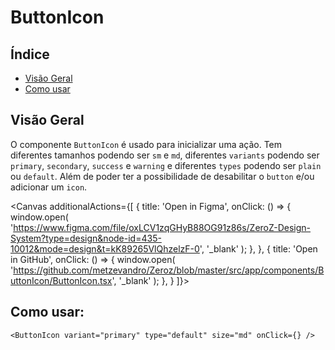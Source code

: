 
<Meta of={ButtonIcon} />

# ButtonIcon

## Índice

- [Visão Geral](#visão-geral)
- [Como usar](#como-usar)

## Visão Geral

O componente `ButtonIcon` é usado ​​para inicializar uma ação. Tem diferentes tamanhos podendo ser `sm` e `md`, diferentes `variants` podendo ser `primary`, `secondary`, `success` e `warning` e diferentes `types` podendo ser `plain` ou `default`. Além de poder ter a possibilidade de desabilitar o `button` e/ou adicionar um `icon`.

<Canvas additionalActions={[
    {
      title: 'Open in Figma', 
      onClick: () => {
        window.open(
          'https://www.figma.com/file/oxLCV1zqGHyB88OG91z86s/ZeroZ-Design-System?type=design&node-id=435-10012&mode=design&t=kK89265VlQhzelzF-0',
          '_blank'
        );
      },
    },
    {
      title: 'Open in GitHub',
      onClick: () => {
        window.open(
          'https://github.com/metzevandro/Zeroz/blob/master/src/app/components/ButtonIcon/ButtonIcon.tsx',
          '_blank'
        );
      },
    }
  ]}>
  <Story/>

</Canvas>
<Controls />

## Como usar:

```tsx
<ButtonIcon variant="primary" type="default" size="md" onClick={} />
```
